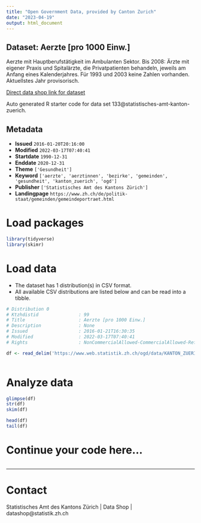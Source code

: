 ```yaml
---
title: "Open Government Data, provided by Canton Zurich"
date: "2023-04-19"
output: html_document
---
```


## Dataset: Aerzte [pro 1000 Einw.]

Aerzte mit Hauptberufstätigkeit im Ambulanten Sektor. Bis 2008: Ärzte mit eigener Praxis und Spitalärzte, die Privatpatienten behandeln, jeweils am Anfang eines Kalenderjahres. Für 1993 und 2003 keine Zahlen vorhanden. Aktuellstes Jahr provisorisch.

[Direct data shop link for dataset](https://www.zh.ch/de/politik-staat/opendata.zhweb-noredirect.zhweb-cache.html#/datasets/133@statistisches-amt-kanton-zuerich)

Auto generated R starter code for data set 133@statistisches-amt-kanton-zuerich.

## Metadata

- **Issued** `2016-01-20T20:16:00`
- **Modified** `2022-03-17T07:40:41`
- **Startdate** `1990-12-31`
- **Enddate** `2020-12-31`
- **Theme** `['Gesundheit']`
- **Keyword** `['aerzte', 'aerztinnen', 'bezirke', 'gemeinden', 'gesundheit', 'kanton_zuerich', 'ogd']`
- **Publisher** `['Statistisches Amt des Kantons Zürich']`
- **Landingpage** `https://www.zh.ch/de/politik-staat/gemeinden/gemeindeportraet.html`


# Load packages

```r

library(tidyverse)
library(skimr)

```

# Load data

-   The dataset has 1 distribution(s) in CSV format.
-   All available CSV distributions are listed below and can be read into a tibble.

```r

# Distribution 0
# Ktzhdistid               : 99
# Title                    : Aerzte [pro 1000 Einw.]
# Description              : None
# Issued                   : 2016-01-21T16:30:35
# Modified                 : 2022-03-17T07:40:41
# Rights                   : NonCommercialAllowed-CommercialAllowed-ReferenceRequired

df <- read_delim('https://www.web.statistik.zh.ch/ogd/data/KANTON_ZUERICH_543.csv')



```

# Analyze data

```r

glimpse(df)
str(df)
skim(df)

head(df)
tail(df)

```

# Continue your code here...

```r

```

------------------------------------------------------------------------

# Contact

Statistisches Amt des Kantons Zürich | Data Shop | datashop@statistik.zh.ch
